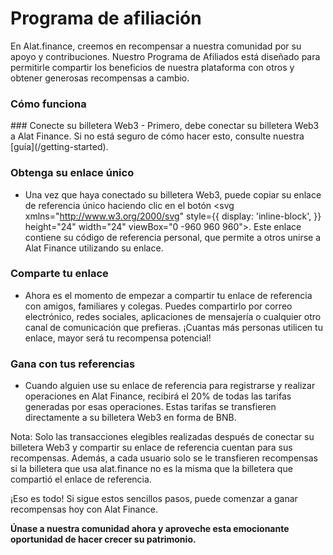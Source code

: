 
# Programa de afiliación

En Alat.finance, creemos en recompensar a nuestra comunidad por su apoyo y contribuciones. Nuestro Programa de Afiliados está diseñado para permitirle compartir los beneficios de nuestra plataforma con otros y obtener generosas recompensas a cambio.

### Cómo funciona
<Steps>
### Conecte su billetera Web3
- Primero, debe conectar su billetera Web3 a Alat Finance. Si no está seguro de cómo hacer esto, consulte nuestra [guía](/getting-started).

### Obtenga su enlace único
- Una vez que haya conectado su billetera Web3, puede copiar su enlace de referencia único haciendo clic en el botón <svg xmlns="http://www.w3.org/2000/svg" style={{
    display: 'inline-block',
}} height="24"  width="24" viewBox="0 -960 960 960"><path d="M412-168q45-91 120-121.5T660-320q23 0 45 4t43 10q24-38 38-82t14-92q0-134-93-227t-227-93q-134 0-227 93t-93 227q0 45 11.5 86t34.5 76q41-20 85-31t89-11q32 0 61.5 5.5T500-340q-23 12-43.5 28T418-278q-12-2-20.5-2H380q-32 0-63.5 7T256-252q32 32 71.5 53.5T412-168Zm68 88q-83 0-156-31.5T197-197q-54-54-85.5-127T80-480q0-83 31.5-156T197-763q54-54 127-85.5T480-880q83 0 156 31.5T763-763q54 54 85.5 127T880-480q0 83-31.5 156T763-197q-54 54-127 85.5T480-80ZM380-420q-58 0-99-41t-41-99q0-58 41-99t99-41q58 0 99 41t41 99q0 58-41 99t-99 41Zm0-80q25 0 42.5-17.5T440-560q0-25-17.5-42.5T380-620q-25 0-42.5 17.5T320-560q0 25 17.5 42.5T380-500Zm280 120q-42 0-71-29t-29-71q0-42 29-71t71-29q42 0 71 29t29 71q0 42-29 71t-71 29ZM480-480Z"/></svg>. Este enlace contiene su código de referencia personal, que permite a otros unirse a Alat Finance utilizando su enlace.

### Comparte tu enlace
- Ahora es el momento de empezar a compartir tu enlace de referencia con amigos, familiares y colegas. Puedes compartirlo por correo electrónico, redes sociales, aplicaciones de mensajería o cualquier otro canal de comunicación que prefieras. ¡Cuantas más personas utilicen tu enlace, mayor será tu recompensa potencial!

### Gana con tus referencias
- Cuando alguien use su enlace de referencia para registrarse y realizar operaciones en Alat Finance, recibirá el 20% de todas las tarifas generadas por esas operaciones. Estas tarifas se transfieren directamente a su billetera Web3 en forma de BNB.
</Steps>

<Callout>
Nota: Solo las transacciones elegibles realizadas después de conectar su billetera Web3 y compartir su enlace de referencia cuentan para sus recompensas.
Además, a cada usuario solo se le transfieren recompensas si la billetera que usa alat.finance no es la misma que la billetera que compartió el enlace de referencia.

¡Eso es todo! Si sigue estos sencillos pasos, puede comenzar a ganar recompensas hoy con Alat Finance.

<b>Únase a nuestra comunidad ahora y aproveche esta emocionante oportunidad de hacer crecer su patrimonio.</b>
</Callout>

